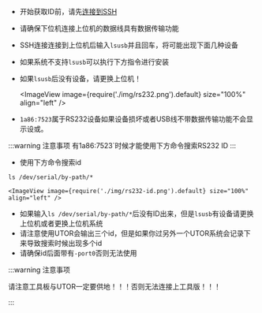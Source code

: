 
* 开始获取ID前，请先[连接到SSH](/docs/DebugDoc/BasicTutorial/index.mdx "点击即可跳转") 
* 请确保下位机连接上位机的数据线具有数据传输功能
* SSH连接连接到上位机后输入`lsusb`并且回车，将可能出现下面几种设备
* 如果系统不支持`lsusb`可以执行下方指令进行安装
* 如果`lsusb`后没有设备，请更换上位机！


    <ImageView image={require('./img/rs232.png').default} size="100%" align="left" />

* `1a86:7523`属于RS232设备如果设备损坏或者USB线不带数据传输功能不会显示设或。

:::warning 注意事项
有1a86:7523`时候才能使用下方命令搜索RS232 ID
:::

* 使用下方命令搜索id

```
ls /dev/serial/by-path/*
```

    <ImageView image={require('./img/rs232-id.png').default} size="100%" align="left" />


* 如果输入`ls /dev/serial/by-path/*`后没有ID出来，但是`lsusb`有设备请更换上位机或者更换上位机系统
* 请注意使用UTOR会输出三个id，但是如果你过另外一个UTOR系统会记录下来导致搜索时候出现多个id
* 请确保id后面带有`-port0`否则无法使用

:::warning 注意事项

请注意工具板与UTOR一定要供地！！！否则无法连接上工具版！！！

:::


